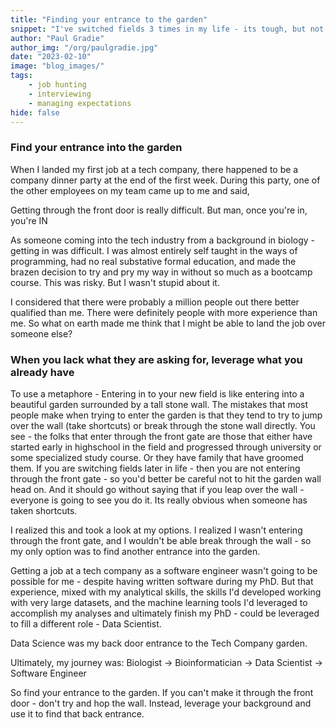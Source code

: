 ```yaml
---
title: "Finding your entrance to the garden"
snippet: "I've switched fields 3 times in my life - its tough, but not impossible"
author: "Paul Gradie"
author_img: "/org/paulgradie.jpg"
date: "2023-02-10"
image: "blog_images/"
tags:
    - job hunting
    - interviewing
    - managing expectations
hide: false
---
```


### Find your entrance into the garden

When I landed my first job at a tech company, there happened to be a company dinner party at the end of the first week. During this party, one of the other employees on my team came up to me and said,

<HPos position="center">
    <Quote>Getting through the front door is really difficult. But man, once you're in, you're IN</Quote>
</HPos>

As someone coming into the tech industry from a background in biology - getting in was difficult. I was almost entirely self taught in the ways of programming, had no real substative formal education, and made the brazen decision to try and pry my way in without so much as a bootcamp course. This was risky. But I wasn't stupid about it.

I considered that there were probably a million people out there better qualified than me. There were definitely people with more experience than me. So what on earth made me think that I might be able to land the job over someone else?

### When you lack what they are asking for, leverage what you already have

To use a metaphore - Entering in to your new field is like entering into a beautiful garden surrounded by a tall stone wall. The mistakes that most people make when trying to enter the garden is that they tend to try to jump over the wall (take shortcuts) or break through the stone wall directly. You see - the folks that enter through the front gate are those that either have started early in highschool in the field and progressed through university or some specialized study course. Or they have family that have groomed them. If you are switching fields later in life - then you are not entering through the front gate - so you'd better be careful not to hit the garden wall head on. And it should go without saying that if you leap over the wall - everyone is going to see you do it. Its really obvious when someone has taken shortcuts.

I realized this and took a look at my options. I realized I wasn't entering through the front gate, and I wouldn't be able break through the wall - so my only option was to find another entrance into the garden.

Getting a job at a tech company as a software engineer wasn't going to be possible for me - despite having written software during my PhD. But that experience, mixed with my analytical skills, the skills I'd developed working with very large datasets, and the machine learning tools I'd leveraged to accomplish my analyses and ultimately finish my PhD - could be leveraged to fill a different role - Data Scientist.

Data Science was my back door entrance to the Tech Company garden.

Ultimately, my journey was: Biologist -> Bioinformatician -> Data Scientist -> Software Engineer

So find your entrance to the garden. If you can't make it through the front door - don't try and hop the wall. Instead, leverage your background and use it to find that back entrance.

